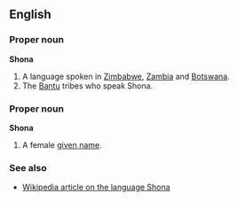 ==English==
===Proper noun===
'''Shona'''

#A language spoken in [[Zimbabwe]], [[Zambia]] and [[Botswana]].
#The [[Bantu]] tribes who speak Shona.

===Proper noun===
'''Shona'''

#A female [[given name]].

===See also===
*[[w:Shona language|Wikipedia article on the language Shona]]
